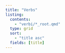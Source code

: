 ```yaml
---
title: "Verbs"
listing:
  contents:
    - "verbi/*_root.qmd"
  type: grid
  sort:
    - "title asc"
  fields: [title]
---
```

